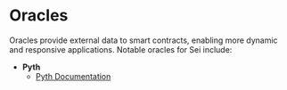 # Oracles

Oracles provide external data to smart contracts, enabling more dynamic and responsive applications. Notable oracles for Sei include:

- **Pyth**
   - [Pyth Documentation](https://docs.pyth.network/home)
